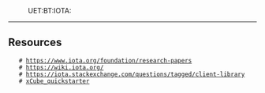 :UET:BT:IOTA:
----
== Resources ==
    # https://www.iota.org/foundation/research-papers
    # https://wiki.iota.org/
    # https://iota.stackexchange.com/questions/tagged/client-library
    # [[xCube_quickstarter]]

